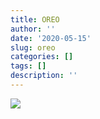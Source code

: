 ```yaml
---
title: OREO
author: ''
date: '2020-05-15'
slug: oreo
categories: []
tags: []
description: ''
---
```

![](/blog/2020-05-15-oreo_files/kqibcu69xm721.jpg)